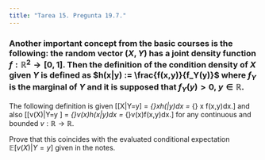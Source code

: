 ```yaml
---
title: "Tarea 15. Pregunta 19.7."
---
```


### Another important concept from the basic courses is the following: the random vector $(X,Y)$ has a joint density function $f: \mathbb{R}^2 \to [0,1]$. Then the definition of the condition density of $X$ given $Y$ is defined as $h(x|y) := \frac{f(x,y)}{f_Y(y)}$ where $f_Y$ is the marginal of $Y$ and it is supposed that $f_Y(y)>0$, $y \in \mathbb{R}$.     
The following definition is given 
\[\mathbb{E}[X|Y=y] = \int_{\mathbb{R}}xh(|y)dx = \frac{1}{f_Y(y)}\int_{\mathbb{R}} x f(x,y)dx.\]
and also
\[\mathbb{E}[v(X)|Y=y ] = \int_{\mathbb{R}}v(x)h(x|y)dx = \frac{1}{f_Y(y)}\int_{\mathbb{R}}v(x)f(x,y)dx.\]
for any continuous and bounded $v:\mathbb{R} \to \mathbb{R}$.

Prove that this coincides with the evaluated conditional expectation $\mathbb{E}[v(X)|Y = y]$ given in the notes. 

